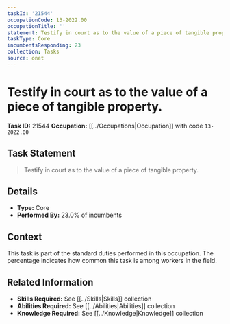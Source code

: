 ```yaml
---
taskId: '21544'
occupationCode: 13-2022.00
occupationTitle: ''
statement: Testify in court as to the value of a piece of tangible property.
taskType: Core
incumbentsResponding: 23
collection: Tasks
source: onet
---
```

# Testify in court as to the value of a piece of tangible property.

**Task ID:** 21544
**Occupation:** [[../Occupations|Occupation]] with code `13-2022.00`

## Task Statement

> Testify in court as to the value of a piece of tangible property.

## Details

- **Type:** Core
- **Performed By:** 23.0% of incumbents

## Context

This task is part of the standard duties performed in this occupation. The percentage indicates how common this task is among workers in the field.

## Related Information

- **Skills Required:** See [[../Skills|Skills]] collection
- **Abilities Required:** See [[../Abilities|Abilities]] collection
- **Knowledge Required:** See [[../Knowledge|Knowledge]] collection

